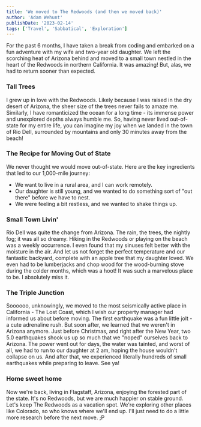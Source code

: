 ```yaml
---
title: 'We moved to The Redwoods (and then we moved back)'
author: 'Adam Wehunt'
publishDate: '2023-02-14'
tags: ['Travel', 'Sabbatical', 'Exploration']
---
```


For the past 6 months, I have taken a break from coding and embarked on a fun adventure with my wife and two-year old daughter. We left the scorching heat of Arizona behind and moved to a small town nestled in the heart of the Redwoods in northern California. It was amazing! But, alas, we had to return sooner than expected.

### Tall Trees

I grew up in love with the Redwoods. Likely because I was raised in the dry desert of Arizona, the sheer size of the trees never fails to amaze me. Similarly, I have romanticized the ocean for a long time - its immense power and unexplored depths always humble me. So, having never lived out-of-state for my entire life, you can imagine my joy when we landed in the town of Rio Dell, surrounded by mountains and only 30 minutes away from the beach!

### The Recipe for Moving Out of State

We never thought we would move out-of-state. Here are the key ingredients that led to our 1,000-mile journey:

- We want to live in a rural area, and I can work remotely.
- Our daughter is still young, and we wanted to do something sort of "out there" before we have to nest.
- We were feeling a bit restless, and we wanted to shake things up.

### Small Town Livin'

Rio Dell was quite the change from Arizona. The rain, the trees, the nightly fog; it was all so dreamy. Hiking in the Redwoods or playing on the beach was a weekly occurrence. I even found that my sinuses felt better with the moisture in the air. And let us not forget the perfect temperature and our fantastic backyard, complete with an apple tree that my daughter loved. We even had to be lumberjacks and chop wood for the wood-burning stove during the colder months, which was a hoot! It was such a marvelous place to be. I absolutely miss it.

### The Triple Junction

Soooooo, unknowingly, we moved to the most seismically active place in California - The Lost Coast, which I wish our property manager had informed us about before moving. The first earthquake was a fun little jolt - a cute adrenaline rush. But soon after, we learned that we weren't in Arizona anymore. Just before Christmas, and right after the New Year, two 5.0 earthquakes shook us up so much that we "noped" ourselves back to Arizona. The power went out for days, the water was tainted, and worst of all, we had to run to our daughter at 2 am, hoping the house wouldn't collapse on us. And after that, we experienced literally hundreds of small earthquakes while preparing to leave. See ya!

### Home sweet home

Now we're back, living in Flagstaff, Arizona, enjoying the forested part of the state. It's no Redwoods, but we are much happier on stable ground. Let's keep The Redwoods as a vacation spot. We're exploring other places like Colorado, so who knows where we'll end up. I'll just need to do a little more research before the next move. ;P
